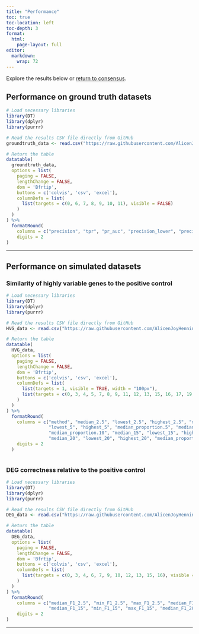 ```yaml
---
title: "Performance"
toc: true
toc-location: left
toc-depth: 3
format: 
  html:
    page-layout: full
editor: 
  markdown: 
    wrap: 72
---
```


Explore the results below or [return to consensus](results.html).

## Performance on ground truth datasets

```r

# Load necessary libraries
library(DT)
library(dplyr)
library(purrr)

# Read the results CSV file directly from GitHub
groundtruth_data <- read.csv("https://raw.githubusercontent.com/AlicenJoyHenning/DamageToolReviewArticle/refs/heads/main/data/D_Summary_Results/groundtruth-performance.csv")

# Return the table
datatable(
  groundtruth_data,
  options = list(
    paging = FALSE,
    lengthChange = FALSE,
    dom = 'Bfrtip',
    buttons = c('colvis', 'csv', 'excel'),
    columnDefs = list(
      list(targets = c(0, 6, 7, 8, 9, 10, 11), visible = FALSE)
    )
  )
) %>%
  formatRound(
    columns = c("precision", "tpr", "pr_auc", "precision_lower", "precision_upper", "tpr_lower", "tpr_upper", "pr_auc_lower", "pr_auc_upper", "prevalence"), 
    digits = 2
)


```

------------------------------------------------------------------------

## Performance on simulated datasets

### Similarity of highly variable genes to the positive control

```r

# Load necessary libraries
library(DT)
library(dplyr)
library(purrr)

# Read the results CSV file directly from GitHub
HVG_data <- read.csv("https://raw.githubusercontent.com/AlicenJoyHenning/DamageToolReviewArticle/refs/heads/main/data/D_Summary_Results/HVG-Jaccard.csv")

# Return the table
datatable(
  HVG_data,
  options = list(
    paging = FALSE,
    lengthChange = FALSE,
    dom = 'Bfrtip',
    buttons = c('colvis', 'csv', 'excel'),
    columnDefs = list(
      list(targets = 1, visible = TRUE, width = "100px"),
      list(targets = c(0, 3, 4, 5, 7, 8, 9, 11, 12, 13, 15, 16, 17, 19, 20), visible = FALSE)
    )
  )
) %>%
  formatRound(
    columns = c("method", "median_2.5", "lowest_2.5", "highest_2.5", "median_proportion.2.5", "median_5", 
                "lowest_5", "highest_5", "median_proportion.5", "median_10", "lowest_10", "highest_10",
                "median_proportion.10", "median_15", "lowest_15", "highest_15", "median_proportion.15", 
                "median_20", "lowest_20", "highest_20", "median_proportion"), 
    digits = 2
  )



```

### DEG correctness relative to the positive control

```r

# Load necessary libraries
library(DT)
library(dplyr)
library(purrr)

# Read the results CSV file directly from GitHub
DEG_data <- read.csv("https://raw.githubusercontent.com/AlicenJoyHenning/DamageToolReviewArticle/refs/heads/main/data/D_Summary_Results/DEG-F1.csv")

# Return the table
datatable(
  DEG_data,
  options = list(
    paging = FALSE,
    lengthChange = FALSE,
    dom = 'Bfrtip',
    buttons = c('colvis', 'csv', 'excel'),
    columnDefs = list(
      list(targets = c(0, 3, 4, 6, 7, 9, 10, 12, 13, 15, 16), visible = FALSE)
    )
  )
) %>%
  formatRound(
    columns = c("median_F1_2.5", "min_F1_2.5", "max_F1_2.5", "median_F1_5", "min_F1_5", "max_F1_5","median_F1_10", "min_F1_10", "max_F1_10",
                "median_F1_15", "min_F1_15", "max_F1_15", "median_F1_20","min_F1_20","max_F1_20","median"), 
    digits = 2
)


```

------------------------------------------------------------------------
